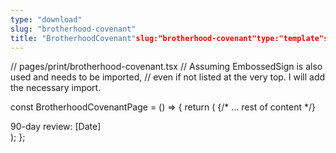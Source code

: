```yaml
---
type: "download"
slug: "brotherhood-covenant"
title: "BrotherhoodCovenant"slug:"brotherhood-covenant"type:"template"slug:"brotherhood-covenant"type:"Download"title:"BrotherhoodCovenant"date:2025-10-13author:"AbrahamofLondon"readTime:2minreadcategory:"Resources"
---
```


// pages/print/brotherhood-covenant.tsx
// Assuming EmbossedSign is also used and needs to be imported,
// even if not listed at the very top. I will add the necessary import.

const BrotherhoodCovenantPage = () => {
  return (
    <BrandFrame title="Brotherhood Covenant" subtitle="90-day commitment to presence, truth, confidentiality, practical service, and family protection." >
      {/* ... rest of content */}
      <div className="flex items-center justify-between text-[11.5px] text-[color:var(--color-on-secondary)/0.6]">
        <span>90-day review: [Date]</span>
      </div>
    </BrandFrame>
  );
};

